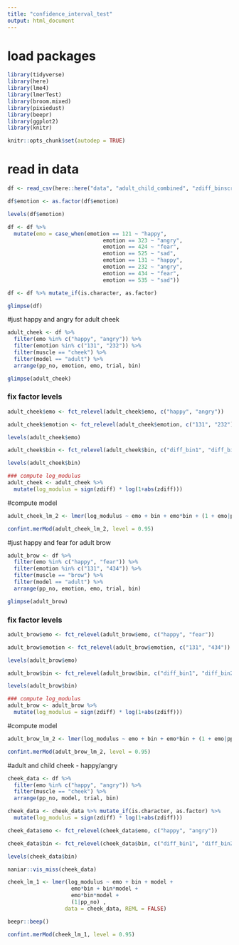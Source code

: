 ```yaml
---
title: "confidence_interval_test"
output: html_document
---
```


# load packages
```r
library(tidyverse)
library(here)
library(lme4)
library(lmerTest)
library(broom.mixed)
library(pixiedust)
library(beepr)
library(ggplot2) 
library(knitr)

knitr::opts_chunk$set(autodep = TRUE)
```


# read in data 
```r
df <- read_csv(here::here("data", "adult_child_combined", "zdiff_binscreened.csv"))
```


```r
df$emotion <- as.factor(df$emotion)

levels(df$emotion)

df <- df %>%
  mutate(emo = case_when(emotion == 121 ~ "happy", 
                              emotion == 323 ~ "angry", 
                              emotion == 424 ~ "fear", 
                              emotion == 525 ~ "sad", 
                              emotion == 131 ~ "happy", 
                              emotion == 232 ~ "angry", 
                              emotion == 434 ~ "fear", 
                              emotion == 535 ~ "sad"))

df <- df %>% mutate_if(is.character, as.factor)

glimpse(df)
```

#just happy and angry for adult cheek
```r
adult_cheek <- df %>%
  filter(emo %in% c("happy", "angry")) %>%
  filter(emotion %in% c("131", "232")) %>%
  filter(muscle == "cheek") %>%
  filter(model == "adult") %>%
  arrange(pp_no, emotion, emo, trial, bin)

glimpse(adult_cheek)

```

### fix factor levels 

```r
adult_cheek$emo <- fct_relevel(adult_cheek$emo, c("happy", "angry"))

adult_cheek$emotion <- fct_relevel(adult_cheek$emotion, c("131", "232"))

levels(adult_cheek$emo)

adult_cheek$bin <- fct_relevel(adult_cheek$bin, c("diff_bin1", "diff_bin2", "diff_bin3", "diff_bin4", "diff_bin5", "diff_bin6", "diff_bin7", "diff_bin8", "diff_bin9", "diff_bin10"))

levels(adult_cheek$bin)
```

```r
### compute log_modulus
adult_cheek <- adult_cheek %>%
  mutate(log_modulus = sign(zdiff) * log(1+abs(zdiff)))
```


#compute model
```r
adult_cheek_lm_2 <- lmer(log_modulus ~ emo + bin + emo*bin + (1 + emo|pp_no) , data = adult_cheek, REML = FALSE)
```


```r
confint.merMod(adult_cheek_lm_2, level = 0.95)
```

#just happy and fear for adult brow
```r
adult_brow <- df %>%
  filter(emo %in% c("happy", "fear")) %>%
  filter(emotion %in% c("131", "434")) %>%
  filter(muscle == "brow") %>%
  filter(model == "adult") %>%
  arrange(pp_no, emotion, emo, trial, bin)

glimpse(adult_brow)

```


### fix factor levels 

```r
adult_brow$emo <- fct_relevel(adult_brow$emo, c("happy", "fear"))

adult_brow$emotion <- fct_relevel(adult_brow$emotion, c("131", "434"))

levels(adult_brow$emo)

adult_brow$bin <- fct_relevel(adult_brow$bin, c("diff_bin1", "diff_bin2", "diff_bin3", "diff_bin4", "diff_bin5", "diff_bin6", "diff_bin7", "diff_bin8", "diff_bin9", "diff_bin10"))

levels(adult_brow$bin)
```


```r
### compute log_modulus
adult_brow <- adult_brow %>%
  mutate(log_modulus = sign(zdiff) * log(1+abs(zdiff)))
```

#compute model
```r
adult_brow_lm_2 <- lmer(log_modulus ~ emo + bin + emo*bin + (1 + emo|pp_no) , data = adult_brow, REML = FALSE)
```


```r
confint.merMod(adult_brow_lm_2, level = 0.95)
```

#adult and child cheek - happy/angry 

```r
cheek_data <- df %>%
  filter(emo %in% c("happy", "angry")) %>%
  filter(muscle == "cheek") %>%
  arrange(pp_no, model, trial, bin)

cheek_data <- cheek_data %>% mutate_if(is.character, as.factor) %>%
  mutate(log_modulus = sign(zdiff) * log(1+abs(zdiff)))

cheek_data$emo <- fct_relevel(cheek_data$emo, c("happy", "angry"))

cheek_data$bin <- fct_relevel(cheek_data$bin, c("diff_bin1", "diff_bin2", "diff_bin3", "diff_bin4", "diff_bin5", "diff_bin6", "diff_bin7", "diff_bin8", "diff_bin9", "diff_bin10"))

levels(cheek_data$bin)

naniar::vis_miss(cheek_data)
```


```r
cheek_lm_1 <- lmer(log_modulus ~ emo + bin + model + 
                    emo*bin + bin*model +
                    emo*bin*model +
                    (1|pp_no) , 
                  data = cheek_data, REML = FALSE)

beepr::beep()
```

```r
confint.merMod(cheek_lm_1, level = 0.95)
```





















